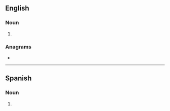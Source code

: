 {{also|senoras|Señoras}}
==English==

===Noun===
{{head|en|noun form}}

# {{plural of|en|señora}}

===Anagrams===
* {{anagrams|en|a=aenorss|Reasons|Seranos|reasons}}

----

==Spanish==

===Noun===
{{head|es|noun form|g=f-p}}

# {{plural of|es|señora}}